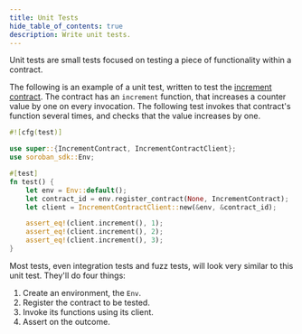 ```yaml
---
title: Unit Tests
hide_table_of_contents: true
description: Write unit tests.
---
```


Unit tests are small tests focused on testing a piece of functionality within a contract.


The following is an example of a unit test, written to test the [increment contract]. The contract has an `increment` function, that increases a counter value by one on every invocation. The following test invokes that contract's function several times, and checks that the value increases by one.

```rust
#![cfg(test)]

use super::{IncrementContract, IncrementContractClient};
use soroban_sdk::Env;

#[test]
fn test() {
    let env = Env::default();
    let contract_id = env.register_contract(None, IncrementContract);
    let client = IncrementContractClient::new(&env, &contract_id);

    assert_eq!(client.increment(), 1);
    assert_eq!(client.increment(), 2);
    assert_eq!(client.increment(), 3);
}
```

Most tests, even integration tests and fuzz tests, will look very similar to this unit test. They'll do four things:
1. Create an environment, the `Env`.
2. Register the contract to be tested.
3. Invoke its functions using its client.
4. Assert on the outcome.

[increment contract]: ../../smart-contracts/getting-started/deploy-increment-contract.mdx
